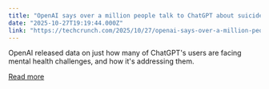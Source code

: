 ```yaml
---
title: "OpenAI says over a million people talk to ChatGPT about suicide weekly"
date: "2025-10-27T19:19:44.000Z"
link: "https://techcrunch.com/2025/10/27/openai-says-over-a-million-people-talk-to-chatgpt-about-suicide-weekly/"
---
```


OpenAI released data on just how many of ChatGPT's users are facing mental health challenges, and how it's addressing them.

[Read more](https://techcrunch.com/2025/10/27/openai-says-over-a-million-people-talk-to-chatgpt-about-suicide-weekly/)
